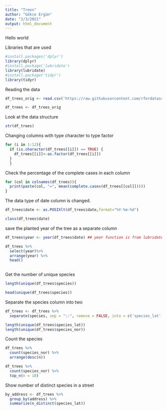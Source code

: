 ```yaml
---
title: "Trees"
author: "Gökce Ergün"
date: "2/3/2021"
output: html_document
---
```

Hello world

Libraries that are used
```r
#install.packages('dplyr')
library(dplyr)
#install.package('lubridate')
library(lubridate)
#install.package('tidyr')
library(tidyr)
```



Reading the data
```r
df_trees_orig <- read.csv('https://raw.githubusercontent.com/rfordatascience/tidytuesday/master/data/2020/2020-01-28/sf_trees.csv')

```

```r
df_trees <- df_trees_orig
```


Look at the data structure

```r
str(df_trees)
```
Changing columns with type character to type factor
```r

for (i in 1:12){ 
  if (is.character(df_trees[[i]]) == TRUE) {
    df_trees[[i]]<-as.factor(df_trees[[i]])
  }
  }

```


Check the percentage of the complete cases in each column

```r
for (col in colnames(df_trees)){
  print(paste(col, "=", mean(complete.cases(df_trees[[col]]))))
}
```


The data type of date column is changed. 
```r
df_trees$date <- as.POSIXlt(df_trees$date,format="%Y-%m-%d")
```

```r
class(df_trees$date)
```


save the planted year of the tree as a separate column

```r
df_trees$year <- year(df_trees$date) ## year function is from lubridate package
```


```r
df_trees %>%
  select(year)%>%
  arrange(year) %>%
  head()
  
```



Get the number of unique species
```r
length(unique(df_trees$species))
```


```r
head(unique(df_trees$species))

```

Separate the species column into two
```r
df_trees <- df_trees %>% 
  separate(species, sep = "::", remove = FALSE, into = c('species_lat', 'species_nor'))
```



```r
length(unique(df_trees$species_lat))
length(unique(df_trees$species_nor))
```

Count the species

```r
df_trees %>%
  count(species_nor) %>%
  arrange(desc(n))
```



```r
df_trees %>%
  count(species_nor) %>%
  top_n(n = 10)
```




Show number of distinct species in a street

```r
by_address <- df_trees %>%
  group_by(address) %>%
  summarize(n_distinct(species_lat))
```

